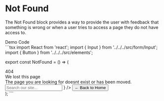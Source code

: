 
<Meta title="Blocks/Foundation/Not Found" />

# Not Found
The Not Found block provides a way to provide the user with feedback that something is wrong
or when a user tries to access a page they do not have access to.

<Unstyled>
  <Tabs direction="rtl">
    <TabList>
      <Tab className="light:text-white">
        Demo
      </Tab>
      <Tab className="light:text-white">
        Code
      </Tab>
    </TabList>
    <TabPanel>
      <div className="flex flex-col border justify-center items-center min-h-[840px] light:bg-white light:text-black">
        <NotFound />
      </div>
    </TabPanel>
    <TabPanel>
```tsx
import React from 'react';
import { Input } from '../../../src/form/Input';
import { Button } from '../../../src/elements';

export const NotFound = () => (
  <div className="flex flex-row justify-center w-full relative">
    <div className="text-center">
      <div className="absolute top-[-100%] left-0 z-0 w-full text-center text-transparent bg-clip-text text-[400px] opacity-30 bg-gradient-to-r from-waterloo to-charade">
        404
      </div>
      <div className="text-surface-content z-10 relative font-bold !text-5xl">
        We lost this page
      </div>
      <div className="text-surface-content opacity-80 pb-10 z-10 relative">
        The page you are looking for doesnt exist or has been moved.
      </div>
      <Input
        placeholder="Search our site..."
        fullWidth
        className="z-10"
        start={
          <svg
            xmlns="http://www.w3.org/2000/svg"
            width="16"
            height="16"
            fill="none"
          >
            <g clip-path="url(#a)">
              <path
                fill="#242433"
                d="M10.503 9.503h-.526l-.187-.18a4.314 4.314 0 0 0 1.047-2.82 4.333 4.333 0 1 0-4.334 4.334c1.074 0 2.06-.394 2.82-1.047l.18.187v.526l3.334 3.327.993-.993-3.327-3.334Zm-4 0c-1.66 0-3-1.34-3-3s1.34-3 3-3 3 1.34 3 3-1.34 3-3 3Z"
              />
            </g>
            <defs>
              <clipPath id="a">
                <path fill="#fff" d="M0 0h16v16H0z" />
              </clipPath>
            </defs>
          </svg>
        }
      />
      <Button color="primary" className="mt-10 z-10 mx-auto relative rounded-sm px-4 py-2 flex items-center gap-2 self-stretch !text-lg bg-button-gradient hover:bg-button-gradient-hover focus:bg-button-gradient-focus focus:outline-none transition-colors">
        ← Back to Home
      </Button>
    </div>
  </div>
);
```
    </TabPanel>
  </Tabs>
</Unstyled>
